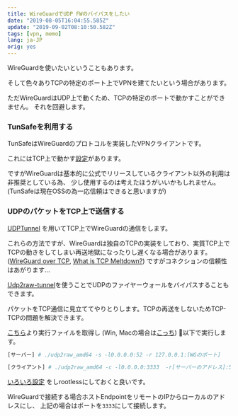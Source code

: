 ```yaml
---
title: WireGuardでUDP FWのバイパスをしたい
date: "2019-08-05T16:04:55.585Z"
update: "2019-09-02T08:10:50.582Z"
tags: [vpn, memo]
lang: ja-JP
orig: yes
---
```


WireGuardを使いたいということもあります。

そして色々ありTCPの特定のポート上でVPNを建てたいという場合があります。

ただWireGuardはUDP上で動くため、TCPの特定のポートで動かすことができません。
それを回避します。

### TunSafeを利用する

TunSafeはWireGuardのプロトコルを実装したVPNクライアントです。

これにはTCP上で動かす[設定](https://tunsafe.com/user-guide/tcp)があります。

ですがWireGuardは基本的に公式でリリースしているクライアント以外の利用は非推奨としている為、
少し使用するのは考えたほうがいいかもしれません。(TunSafeは現在OSSの為一応信頼はできると思いますが)

### UDPのパケットをTCP上で送信する

[UDPTunnel](http://www.cs.columbia.edu/~lennox/udptunnel/) を用いてTCP上でWireGuardの通信をします。

これらの方法ですが、WireGuardは独自のTCPの実装をしており、実質TCP上でTCPの動きをしてしまい再送地獄になったりし遅くなる場合があります。
([WireGuard over TCP](https://github.com/TunSafe/TunSafe/blob/master/docs/WireGuard%20TCP.txt), [What is TCP Meltdown?](https://openvpn.net/faq/what-is-tcp-meltdown/))
ですがコネクションの信頼性はあがります…

[Udp2raw-tunnel](https://github.com/wangyu-/udp2raw-tunnel)を使うことでUDPのファイヤーウォールをバイパスすることもできます。

パケットをTCP通信に見立ててやりとりします。TCPの再送をしないためTCP-TCPの問題を解決できます。

[こちら](https://github.com/wangyu-/udp2raw-tunnel/releases)より実行ファイルを取得し
(Win, Macの場合は[こっち](https://github.com/wangyu-/udp2raw-multiplatform/releases))
以下で実行します。

```bash
[サーバー] # ./udp2raw_amd64 -s -l0.0.0.0:52 -r 127.0.0.1:[WGのポート]    -k "passwd" --raw-mode faketcp -a

[クライアント] # ./udp2raw_amd64 -c -l0.0.0.0:3333  -r[サーバーのアドレス]:52  -k "passwd" --raw-mode faketcp

```

[いろいろ設定](https://github.com/wangyu-/udp2raw-tunnel/wiki/run-udp2raw-as-non-root)
をしrootlessにしておくと良いです。

WireGuardで接続する場合ホストEndpointをリモートのIPからローカルのアドレスにし、
上記の場合はポートを`3333`にして接続します。